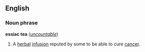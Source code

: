 ==English==
===Noun phrase===
'''essiac tea''' (''[[uncountable]]'')

#A [[herbal]] [[infusion]] reputed by some to be able to cure [[cancer]].